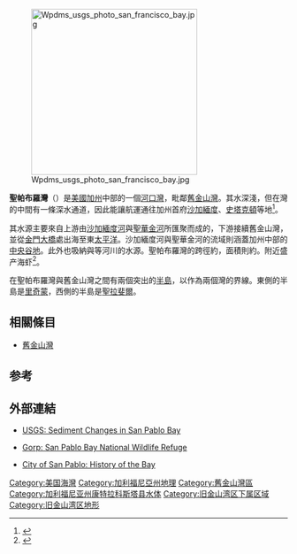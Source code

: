 {{noteTA|G1=US CA Cities}}
{{coord|38|04|N|122|23|W|type:waterbody_scale:250000|display=title}}
[[Image:Wpdms_usgs_photo_san_francisco_bay.jpg|300px]]

'''聖帕布羅灣'''（{{lang-en|San Pablo Bay}}）是[[美國|美國]][[加州|加州]]中部的一個[[河口灣|河口灣]]，毗鄰[[舊金山灣|舊金山灣]]。其水深淺，但在灣的中間有一條深水通道，因此能讓航運通往加州首府[[沙加緬度|沙加緬度]]、[[史塔克頓_(加利福尼亞州)|史塔克頓]]等地<ref>{{Cite book|title=世界湾区与深圳湾区经济发展战略 The economic development strategy of world bay areas and Shenzhen bay area|last=冼雪琳著|publisher=北京：北京理工大学出版社|year=2017.03|isbn=978-7-5682-3743-7|pages=39}}</ref>。

其水源主要來自上游由[[沙加緬度河|沙加緬度河]]與[[聖華金河|聖華金河]]所匯聚而成的{{le|色遜灣|Suisun Bay}}，下游接續舊金山灣，並從[[金門大橋|金門大橋]]處出海至東[[太平洋|太平洋]]。沙加緬度河與聖華金河的流域則涵蓋加州中部的[[中央谷地|中央谷地]]。此外也吸納{{le|納帕河|Napa River}}與{{le|索諾馬溪|Sonoma Creek}}等河川的水源。聖帕布羅灣的跨徑約{{convert|10|mi|abbr=on}}，面積則約{{convert|90|mi2|abbr=on}}。附近盛产海虾<ref>{{Cite book|title=金钉 寻找中国人的美国记忆 Golden spike traveling through the time tunnel of 150 years and seeking memories of the Chinese Americans|last=沈卫红著|publisher=广州：广东人民出版社|year=2017.03|isbn=978-7-218-11479-8|pages=21}}</ref>。

在聖帕布羅灣與舊金山灣之間有兩個突出的[[半島|半島]]，以作為兩個灣的界線。東側的半島是[[列治文_(加利福尼亞州)|里奇蒙]]，西側的半島是[[聖拉菲爾_(加利福尼亞州)|聖拉斐爾]]。

== 相關條目 ==
* [[舊金山灣|舊金山灣]]

==参考==
{{reflist}}
== 外部連結 ==
{{commons category|San Pablo Bay}}
* {{en}}[http://sfbay.wr.usgs.gov/sediment/sanpablobay/ USGS: Sediment Changes in San Pablo Bay] {{Wayback|url=http://sfbay.wr.usgs.gov/sediment/sanpablobay/ |date=20140222134735 }}
* {{en}}[https://web.archive.org/web/20100513021604/http://www.gorp.com/parks-guide/travel-ta-san-pablo-bay-national-wildlife-refuge-california-sidwcmdev_068478.html Gorp: San Pablo Bay National Wildlife Refuge]
* {{en}}[https://web.archive.org/web/20071009084500/http://www.ci.san-pablo.ca.us/main/spanishmexicanera.htm City of San Pablo: History of the Bay]

{{california-stub}}

{{DEFAULTSORT:San Francisco Bay}}
[[Category:美国海灣|Category:美国海灣]]
[[Category:加利福尼亞州地理|Category:加利福尼亞州地理]]
[[Category:舊金山灣區|Category:舊金山灣區]]
[[Category:加利福尼亚州康特拉科斯塔县水体|Category:加利福尼亚州康特拉科斯塔县水体]]
[[Category:旧金山湾区下属区域|Category:旧金山湾区下属区域]]
[[Category:旧金山湾区地形|Category:旧金山湾区地形]]